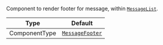 Component to render footer for message, within [`MessageList`](../../../../ui-components/message-list-components/message-list.mdx).

| Type          | Default                                                                            |
| ------------- | ---------------------------------------------------------------------------------- |
| ComponentType | [`MessageFooter`](../../../../ui-components/message-components/message-footer.mdx) |
